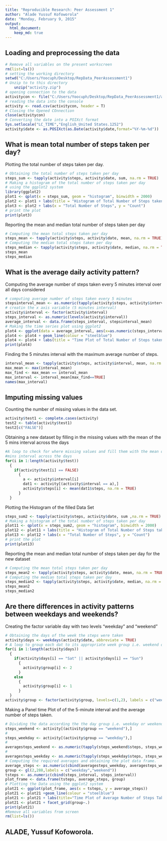 ```yaml
---
title: "Reproducible Research: Peer Assessment 1"
author: "Alade Yussuf Kofoworola"
date: "Monday, February 9, 2015"
output: 
  html_document:
    keep_md: true
---
```



## Loading and preprocessing the data
```r
# Remove all variables on the present workscreen
rm(list=ls())
# setting the working directory
setwd("C:/Users/Yoocuph/Desktop/RepData_PeerAssessment1")
# Unzip to to this directory
    unzip("activity.zip")
# opening connection to the data 
activitycon <- file("C:/Users/Yoocuph/Desktop/RepData_PeerAssessment1/activity.csv",open="r")
# reading the data into the console
activity <- read.csv(activitycon, header = T)
# Closing the Opened COnnection
close(activitycon)
# Converting the date into a POIXct format
Sys.setlocale("LC_TIME","English_United States.1252")
activity$date <- as.POSIXct(as.Date(activity$date,format="%Y-%m-%d"))
```



## What is mean total number of steps taken per day?

Plotting the total number of steps taken per day.
```r
# Obtaining the total number of steps taken per day
steps_sum <- tapply(activity$steps, activity$date, sum, na.rm = TRUE)
# Making a histogram of the total number of steps taken per day 
# using the ggplot2 system
library(ggplot2)
plot1 <- qplot(x = steps_sum, geom = "histogram", binwidth = 2000)
plot2 <- plot1 + labs(title = "Histogram of Total Number of Steps taken per Day")
plot3 <- plot2 + labs(x = "Total Number of Steps", y = "Count")
# print the plot
print(plot3)
```

Reporting the mean and median total number of steps taken per day
```r
# Computing the mean total steps taken per day 
steps_mean <- tapply(activity$steps, activity$date, mean, na.rm = TRUE)
# Computing the median total steps taken per day 
steps_median <- tapply(activity$steps, activity$date, median, na.rm = TRUE)
steps_mean
steps_median
```


## What is the average daily activity pattern?

Computing the average number of steps taken every 5 minutes interval over all days considered
```r
# computing average number of steps taken every 5 minutes
stepsinterval_mean <- as.numeric(tapply(activity$steps, activity$interval, mean, na.rm = TRUE))
# creatin the x axis variable (5 minutes interval)
activity$interval <- factor(activity$interval)
steps_interval <- as.numeric(levels(activity$interval))
average_interval <- data.frame(steps_interval, stepsinterval_mean)
# Making the time series plot using ggplot2 
plot4 <- ggplot(data = average_interval, aes(x=as.numeric(steps_interval), y = stepsinterval_mean))
plot4 <- plot4 + geom_line(colour = "steelblue")
plot4 <- plot4 + labs(title = "Time Plot of Total Number of Steps taken every 5 Mins.", x = "5 Minutes Interval", y = "Average Number of Steps Taken")
print(plot4)
```
  
Finding the 5 minutes interval with the maximum average number of steps.
```r
interval_mean <- tapply(activity$steps, activity$interval, mean, na.rm = TRUE)
max_mean <- max(interval_mean)
max_find <- max_mean == interval_mean
max_interval <- interval_mean[max_find==TRUE]
names(max_interval)
```


## Imputing missing values

Counting the number of missing values in the data set.
```r
activity$test1 <- complete.cases(activity)
test2 <- table(activity$test1)
test2[c("FALSE")]
```
  
Obtaining a new dataset by filling in the missing values with the mean of the 5 mins interval across the days
```r
#A loop to check for where missing values and fill them with the mean of the 5 
#mins interval across the days
for(i in 1:length(activity$test))
  {
    if(activity$test[i] == FALSE)
      {
        a <- activity$interval[i]
        dat1 <- activity[(activity$interval == a),]
        activity$steps[i] <- mean(dat1$steps, na.rm = TRUE)
      }
  }
```  
  
Plotting the Histogram of the filled Data Set
```r
steps_sum2 <- tapply(activity$steps, activity$date, sum ,na.rm = TRUE)
# Making a histogram of the total number of steps taken per day 
plot11 <- qplot(x = steps_sum2, geom = "histogram", binwidth = 2000)
plot12 <- plot11 + labs(title = "Histogram of Total Number of Steps taken per Day")
plot13 <- plot12 + labs(x = "Total Number of Steps", y = "Count")
# print the plot
print(plot13)
```
  
Reporting the mean and median total number of steps taken per day for the new dataset
```r
# Computing the mean total steps taken per day 
steps_mean2 <- tapply(activity$steps, activity$date, mean, na.rm = TRUE)
# Computing the median total steps taken per day 
steps_median2 <- tapply(activity$steps, activity$date, median, na.rm = TRUE)
steps_mean2
steps_median2
```


## Are there differences in activity patterns between weekdays and weekends?

Creating the factor variable day with two levels "weekday" and "weekend"
```r
# Obtaining the days of the week the steps were taken
activity$days <- weekdays(activity$date, abbreviate = TRUE)
# A loop to group each dat to its appropriate week group i.e. weekend or weekdays
for(i in 1:length(activity$days))
  {
    if(activity$days[i] == "Sat" || activity$days[i] == "Sun")
      {
        activity$group[i] <- 2
      }
    else
      {
        activity$group[i] <- 1
      }  
  }
activity$group <- factor(activity$group, levels=c(1,2), labels = c("weekdays","weekend"))
```
Making a Panel time Plot of of the 5-minute interval and the average number of steps taken.
```r
# Dividing the data according the the day group i.e. weekday or weekend
steps_weekend <- activity[(activity$group == "weekend"),]
#
steps_weekday <- activity[(activity$group == "weekday"),]
#
averagesteps_weekend <- as.numeric(tapply(steps_weekend$steps, steps_weekend$interval, mean, na.rm = TRUE))
#
averagesteps_weekday <- as.numeric(tapply(steps_weekday$steps, steps_weekday$interval, mean, na.rm = TRUE))
# Computing the required averages and obtaining the plot data frame. 
average_steps <- as.numeric(cbind(averagesteps_weekday, averagesteps_weekend))
group <- gl(2,288,labels = c("weekday","weekend"))
tsteps <- as.numeric(cbind(steps_interval, steps_interval))
plot_frame <- data.frame(tsteps, average_steps, group)
# Plotting the Data using the ggplot2 system
plot21 <- ggplot(plot_frame, aes(x = tsteps, y = average_steps))
plot21 <- plot21 +geom_line(colour = "steelblue")
plot21 <- plot21 + labs(title="Time Plot of Average Number of Steps Taken", x = "5-Minutes Interval", y = "Average Steps Taken")
plot21 <- plot21 + facet_grid(group~.)
print(plot21)
#Remove all variables from screen
rm(list=ls())
```
  


## ALADE, Yussuf Kofoworola.


